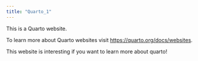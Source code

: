 ```yaml
---
title: "Quarto_1"
---
```


This is a Quarto website.

To learn more about Quarto websites visit <https://quarto.org/docs/websites>.

This website is interesting if you want to learn more about quarto!
